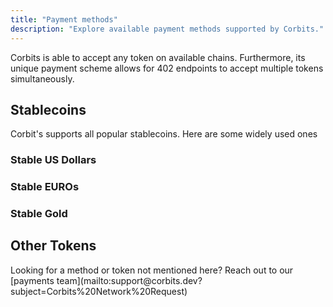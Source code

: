 ```yaml
---
title: "Payment methods"
description: "Explore available payment methods supported by Corbits."
---
```


<Info>
  Corbits is able to accept any token on available chains. Furthermore, its unique payment scheme allows for 402 endpoints to accept multiple tokens simultaneously.
</Info>

## Stablecoins

Corbit's supports all popular stablecoins. Here are some widely used ones

### Stable US Dollars

<CardGroup cols={8}>
  <Card title="USDC" icon="circle-dollar" href="https://usdc.com">
    
  </Card>
  <Card title="NET Dollar" icon="circle-dollar" href="https://netdollar.cloudflare.com/">
    
  </Card>
  <Card title="PYUSD" icon="circle-dollar" href="https://www.paypal.com/us/digital-wallet/manage-money/crypto/pyusd">
    
  </Card>
  <Card title="USDT" icon="circle-dollar" href="https://tether.to/">
    
  </Card>
  <Card title="DAI" icon="circle-dollar" href="https://makerdao.com/">
    
  </Card>
  <Card title="RLUSD" icon="circle-dollar" href="https://www.revolut.com/cryptocurrency/usdcoin">
    
  </Card>
  <Card title="USDE" icon="circle-dollar" href="https://app.ethena.fi/">
    
  </Card>
  <Card title="USD1" icon="circle-dollar" href="https://usd1.io/">
    
  </Card>
</CardGroup>

### Stable EUROs

<CardGroup cols={4}>
  <Card title="EURC" icon="circle-euro" href="https://www.circle.com/eurc">
    
  </Card>
  <Card title="EURT" icon="circle-euro" href="https://tether.to/en/">
    
  </Card>
  <Card title="EURR" icon="circle-euro" href="https://stasis.net/">
    
  </Card>
  <Card title="EURQ" icon="circle-euro" href="https://usdq.platinum.fund/">
    
  </Card>
</CardGroup>

### Stable Gold

<CardGroup cols={4}>
  <Card title="XAUT" icon="coins" href="https://gold.tether.to/">
    
  </Card>
  <Card title="PAXG" icon="coins" href="https://www.paxos.com/pax-gold">
    
  </Card>
</CardGroup>

## Other Tokens

<CardGroup cols={4}>
  <Card title="SOL" icon="coin-blank" href="https://solana.com/">
    
  </Card>
  <Card title="ETH" icon="coin-blank" href="https://ethereum.org/">
    
  </Card>
  <Card title="AVAX" icon="coin-blank" href="https://www.avax.network/">
    
  </Card>
  <Card title="BONK" icon="coin-blank" href="https://bonkcoin.com/">
    
  </Card>
</CardGroup>

<Note>
  Looking for a method or token not mentioned here? Reach out to our [payments team](mailto:support@corbits.dev?subject=Corbits%20Network%20Request)
</Note>